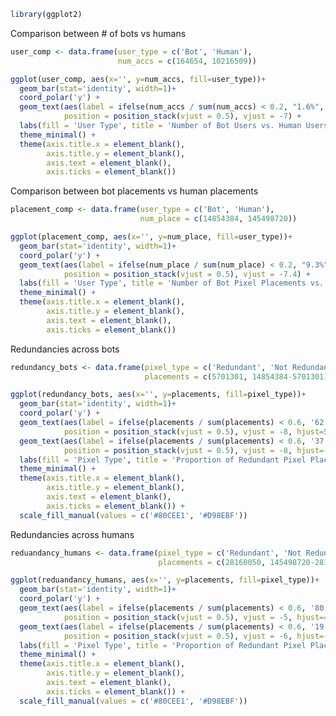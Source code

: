 
```{r}
library(ggplot2)
```

Comparison between # of bots vs humans 

```{r}
user_comp <- data.frame(user_type = c('Bot', 'Human'), 
                        num_accs = c(164654, 10216509))

ggplot(user_comp, aes(x='', y=num_accs, fill=user_type))+
  geom_bar(stat='identity', width=1)+
  coord_polar('y') +
  geom_text(aes(label = ifelse(num_accs / sum(num_accs) < 0.2, "1.6%", "")), 
            position = position_stack(vjust = 0.5), vjust = -7) + 
  labs(fill = 'User Type', title = 'Number of Bot Users vs. Human Users') +
  theme_minimal() +
  theme(axis.title.x = element_blank(), 
        axis.title.y = element_blank(),
        axis.text = element_blank(), 
        axis.ticks = element_blank())
```

Comparison between bot placements vs human placements 

```{r}
placement_comp <- data.frame(user_type = c('Bot', 'Human'),
                             num_place = c(14854384, 145498720))

ggplot(placement_comp, aes(x='', y=num_place, fill=user_type))+
  geom_bar(stat='identity', width=1)+
  coord_polar('y') +
  geom_text(aes(label = ifelse(num_place / sum(num_place) < 0.2, "9.3%", "")), 
            position = position_stack(vjust = 0.5), vjust = -7.4) +
  labs(fill = 'User Type', title = 'Number of Bot Pixel Placements vs. Human Pixel Placements') +
  theme_minimal() +
  theme(axis.title.x = element_blank(), 
        axis.title.y = element_blank(),
        axis.text = element_blank(), 
        axis.ticks = element_blank()) 
```

Redundancies across bots 

```{r}
redundancy_bots <- data.frame(pixel_type = c('Redundant', 'Not Redundant'), 
                              placements = c(5701301, 14854384-5701301))

ggplot(redundancy_bots, aes(x='', y=placements, fill=pixel_type))+
  geom_bar(stat='identity', width=1)+
  coord_polar('y') +
  geom_text(aes(label = ifelse(placements / sum(placements) < 0.6, '62.3%', "")), 
            position = position_stack(vjust = 0.5), vjust = -8, hjust=5.6) + 
  geom_text(aes(label = ifelse(placements / sum(placements) < 0.6, '37.7%', "")), 
            position = position_stack(vjust = 0.5), vjust = -8, hjust=-1) +
  labs(fill = 'Pixel Type', title = 'Proportion of Redundant Pixel Placements for Bots') +
  theme_minimal() +
  theme(axis.title.x = element_blank(), 
        axis.title.y = element_blank(),
        axis.text = element_blank(), 
        axis.ticks = element_blank()) +
  scale_fill_manual(values = c('#80CEE1', '#D98EBF'))
```

Redundancies across humans 

```{r}
reduandancy_humans <- data.frame(pixel_type = c('Redundant', 'Not Redundant'),
                                 placements = c(28160050, 145498720-28160050))

ggplot(reduandancy_humans, aes(x='', y=placements, fill=pixel_type))+
  geom_bar(stat='identity', width=1)+
  coord_polar('y') +
  geom_text(aes(label = ifelse(placements / sum(placements) < 0.6, '80.6%', "")), 
            position = position_stack(vjust = 0.5), vjust = -5, hjust=4.8) + 
  geom_text(aes(label = ifelse(placements / sum(placements) < 0.6, '19.4%', "")), 
            position = position_stack(vjust = 0.5), vjust = -6, hjust=-1) +
  labs(fill = 'Pixel Type', title = 'Proportion of Redundant Pixel Placements for Humans') +
  theme_minimal() +
  theme(axis.title.x = element_blank(), 
        axis.title.y = element_blank(),
        axis.text = element_blank(), 
        axis.ticks = element_blank()) +
  scale_fill_manual(values = c('#80CEE1', '#D98EBF'))
```